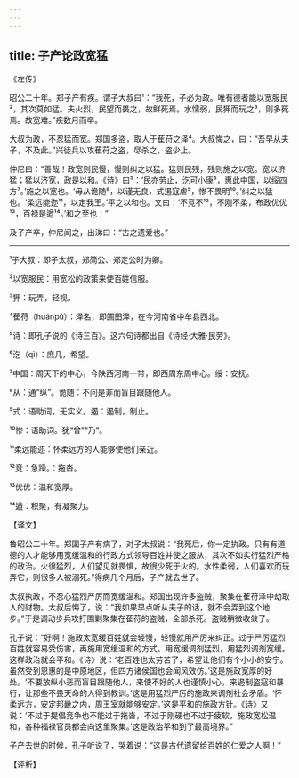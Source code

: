 ```yaml
---
---
---
```

title: 子产论政宽猛
---




《左传》

昭公二十年。郑子产有疾。谓子大叔曰¹：“我死，子必为政。唯有德者能以宽服民²，其次莫如猛。夫火烈，民望而畏之，故鲜死焉。水懦弱，民狎而玩之³，则多死焉。故宽难。”疾数月而卒。

大叔为政，不忍猛而宽。郑国多盗，取人于萑苻之泽⁴。大叔悔之，曰：“吾早从夫子，不及此。”兴徒兵以攻萑苻之盗，尽杀之，盗少止。

仲尼曰：“善哉！政宽则民慢，慢则纠之以猛。猛则民残，残则施之以宽。宽以济猛；猛以济宽，政是以和。《诗》曰⁵：‘民亦劳止，汔可小康⁶，惠此中国，以绥四方⁷。’施之以宽也。‘毋从诡随⁸，以谨无良，式遏寇虐⁹，惨不畏明¹⁰。’纠之以猛也。‘柔远能迩¹¹，以定我王。’平之以和也。又曰：‘不竞不¹²，不刚不柔，布政优优¹³，百禄是遒¹⁴。’和之至也！”

及子产卒，仲尼闻之，出涕曰：“古之遗爱也。”



***



¹子大叔：即子太叔，郑简公、郑定公时为卿。

²以宽服民：用宽松的政策来使百姓信服。

³狎：玩弄，轻视。

⁴萑苻（huánpú）：泽名，即圃田泽，在今河南省中牟县西北。

⁵诗：即孔子说的《诗三百》。这六句诗都出自《诗经·大雅·民劳》。

⁶汔（qì）：庶几，希望。

⁷中国：周天下的中心，今陕西河南一带，即西周东周中心。绥：安抚。

⁸从：通“纵”。诡随：不问是非而盲目跟随他人。

⁹式：语助词，无实义。遏：遏制，制止。

¹⁰惨：语助词。犹“曾”“乃”。

¹¹柔远能迩：怀柔远方的人能够使他们亲近。

¹²竞：急躁。：拖沓。

¹³优优：温和宽厚。

¹⁴遒：积聚，有凝聚力。

【译文】

鲁昭公二十年。郑国子产有病了，对子太叔说：“我死后，你一定执政。只有有道德的人才能够用宽缓温和的行政方式领导百姓并使之服从，其次不如实行猛烈严格的政治。火很猛烈，人们望见就畏惧，故很少死于火的。水性柔弱，人们喜欢而玩弄它，则很多人被溺死。”得病几个月后，子产就去世了。

太叔执政，不忍心猛烈严厉而宽缓温和。郑国出现许多盗贼，聚集在萑苻泽中劫取人的财物。太叔后悔了，说：“我如果早点听从夫子的话，就不会弄到这个地步。”于是调动步兵攻打围剿聚集在萑苻的盗贼，全部杀死。盗贼稍微收敛了。

孔子说：“好啊！施政太宽缓百姓就会轻慢，轻慢就用严厉来纠正。过于严厉猛烈百姓就容易受伤害，再施用宽缓温和的方式。用宽缓调剂猛烈，用猛烈调剂宽缓。这样政治就会平和。《诗》说：‘老百姓也太劳苦了，希望让他们有个小小的安宁。虽然受到恩惠的是中原地区，但四方诸侯国也会闻风效仿。’这是施政宽厚的好处。‘不要放纵小恶而盲目跟随他人，来使不好的人也谨慎小心，来遏制盗寇和暴行，让那些不畏天命的人得到教训。’这是用猛烈严厉的施政来调剂社会矛盾。‘怀柔远方，安定邦畿之内，周王室就能够安定。’这是平和的施政方针。《诗》又说：‘不过于提倡竞争也不能过于拖沓，不过于刚硬也不过于疲软，施政宽松温和，各种福禄官员都会向这里聚集。’这是政治平和到了最高境界。”

子产去世的时候，孔子听说了，哭着说：“这是古代遗留给百姓的仁爱之人啊！”

【评析】